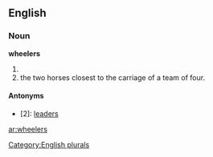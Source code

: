 ==English==

===Noun===
'''wheelers'''

# {{plural of|[[wheeler]]}}
# the two horses closest to the carriage of a team of four.

====Antonyms====
*[2]: [[leaders]]

[[Category:English plurals]]

[[ar:wheelers]]